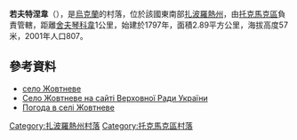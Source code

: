 {{coord|47|18|50|N|35|37|27|E|scale:100000|display=title}}

'''若夫特涅韋'''（{{lang-uk|Покровське}}），是[[烏克蘭|烏克蘭]]的村落，位於該國東南部[[扎波羅熱州|扎波羅熱州]]，由[[托克馬克區|托克馬克區]]負責管轄，距離[[舍夫琴科韋_(托克馬克區)|舍夫琴科韋]]1公里，始建於1797年，面積2.89平方公里，海拔高度57米，2001年人口807。

==參考資料==
* [http://w1.c1.rada.gov.ua/pls/z7502/A005?rdat1=23.02.2015&rf7571=12974 село Жовтневе]{{dead link|date=2018年4月 |bot=InternetArchiveBot |fix-attempted=yes }}
* [http://w1.c1.rada.gov.ua/pls/z7502/A005?rdat1=23.02.2015&rf7571=12974 Село Жовтневе на сайті Верховної Ради України]{{dead link|date=2018年4月 |bot=InternetArchiveBot |fix-attempted=yes }}
* [http://weather.in.ua/ua/zaporozhskaja/7813 Погода в селі Жовтневе]

[[Category:扎波羅熱州村落|Category:扎波羅熱州村落]]
[[Category:托克馬克區村落|Category:托克馬克區村落]]


{{Zaporizhia-geo-stub}}
